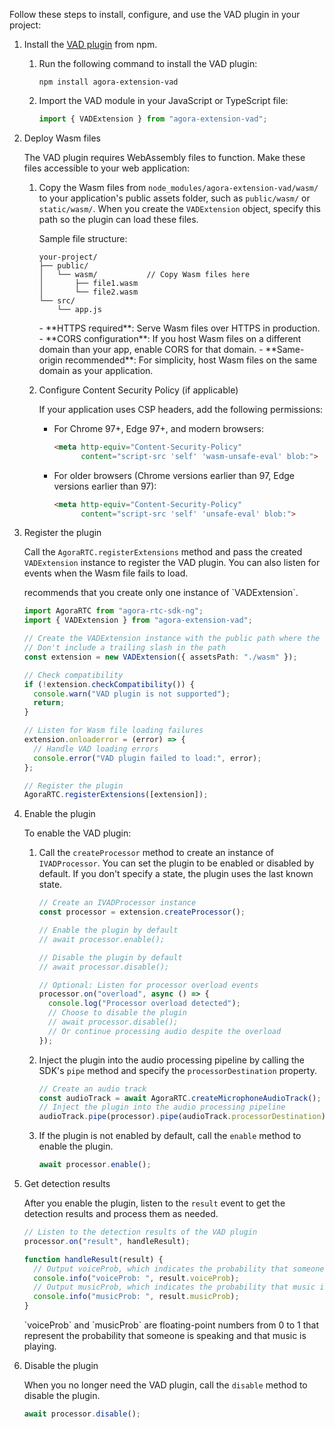 <PlatformWrapper platform="web">

Follow these steps to install, configure, and use the VAD plugin in your project:

1. Install the [VAD plugin](https://www.npmjs.com/package/agora-extension-vad) from npm.

   1. Run the following command to install the VAD plugin:

      ```shell
      npm install agora-extension-vad
      ```

   1. Import the VAD module in your JavaScript or TypeScript file:

      ```ts
      import { VADExtension } from "agora-extension-vad";
      ```

1. Deploy Wasm files

    The VAD plugin requires WebAssembly files to function. Make these files accessible to your web application:
    
   1. Copy the Wasm files from `node_modules/agora-extension-vad/wasm/` to your application's public assets folder, such as `public/wasm/` or `static/wasm/`. When you create the `VADExtension` object, specify this path so the plugin can load these files.
      
      Sample file structure:

      ```
      your-project/
      ├── public/
      │   └── wasm/           // Copy Wasm files here
      │       ├── file1.wasm
      │       └── file2.wasm
      └── src/
          └── app.js
      ```
   
      <Admonition type="caution" title="Important requirements">
      - **HTTPS required**: Serve Wasm files over HTTPS in production.
      - **CORS configuration**: If you host Wasm files on a different domain than your app, enable CORS for that domain.
      - **Same-origin recommended**: For simplicity, host Wasm files on the same domain as your application.
      </Admonition>
      
   1. Configure Content Security Policy (if applicable)
   
      If your application uses CSP headers, add the following permissions:

      - For Chrome 97+, Edge 97+, and modern browsers:

         ```html
         <meta http-equiv="Content-Security-Policy" 
               content="script-src 'self' 'wasm-unsafe-eval' blob:">
         ```

      - For older browsers (Chrome versions earlier than 97, Edge versions earlier than 97):
      
         ```html
         <meta http-equiv="Content-Security-Policy" 
               content="script-src 'self' 'unsafe-eval' blob:">
         ```

1. Register the plugin

    Call the <Link to = "{{global.API_REF_WEB_ROOT}}/interfaces/iagorartc.html#registerextensions">`AgoraRTC.registerExtensions`</Link> method and pass the created `VADExtension` instance to register the VAD plugin. You can also listen for events when the Wasm file fails to load.

    <Admonition type="caution" title="Caution">
    <Vg k="COMPANY" /> recommends that you create only one instance of `VADExtension`.
    </Admonition>

    ```ts
    import AgoraRTC from "agora-rtc-sdk-ng";
    import { VADExtension } from "agora-extension-vad";
    
    // Create the VADExtension instance with the public path where the Wasm files are located
    // Don't include a trailing slash in the path
    const extension = new VADExtension({ assetsPath: "./wasm" });

    // Check compatibility
    if (!extension.checkCompatibility()) {
      console.warn("VAD plugin is not supported");
      return;
    }

    // Listen for Wasm file loading failures
    extension.onloaderror = (error) => {
      // Handle VAD loading errors
      console.error("VAD plugin failed to load:", error);
    };

    // Register the plugin
    AgoraRTC.registerExtensions([extension]);
    ```

1. Enable the plugin

    To enable the VAD plugin:

   1. Call the `createProcessor` method to create an instance of `IVADProcessor`. You can set the plugin to be enabled or disabled by default. If you don't specify a state, the plugin uses the last known state.

      ```ts
      // Create an IVADProcessor instance
      const processor = extension.createProcessor();
      
      // Enable the plugin by default
      // await processor.enable();
      
      // Disable the plugin by default
      // await processor.disable();
      
      // Optional: Listen for processor overload events
      processor.on("overload", async () => {
        console.log("Processor overload detected");
        // Choose to disable the plugin
        // await processor.disable();
        // Or continue processing audio despite the overload
      });
      ```

   1. Inject the plugin into the audio processing pipeline by calling the SDK's <Link to = "{{global.API_REF_WEB_ROOT}}/interfaces/imicrophoneaudiotrack.html#pipe">`pipe`</Link> method and specify the `processorDestination` property.

      ```ts
      // Create an audio track
      const audioTrack = await AgoraRTC.createMicrophoneAudioTrack();
      // Inject the plugin into the audio processing pipeline
      audioTrack.pipe(processor).pipe(audioTrack.processorDestination);
      ```

   1. If the plugin is not enabled by default, call the `enable` method to enable the plugin.

      ```ts
      await processor.enable();
      ```

1. Get detection results

    After you enable the plugin, listen to the `result` event to get the detection results and process them as needed.

   ```ts
   // Listen to the detection results of the VAD plugin
   processor.on("result", handleResult);
   
   function handleResult(result) {
     // Output voiceProb, which indicates the probability that someone is speaking
     console.info("voiceProb: ", result.voiceProb);
     // Output musicProb, which indicates the probability that music is playing
     console.info("musicProb: ", result.musicProb);
   }
   ```

   <Admonition type="info" title="Information">
   `voiceProb` and `musicProb` are floating-point numbers from 0 to 1 that represent the probability that someone is speaking and that music is playing.
   </Admonition>

1. Disable the plugin

   When you no longer need the VAD plugin, call the `disable` method to disable the plugin.

    ```ts
    await processor.disable();
    ```

</PlatformWrapper>